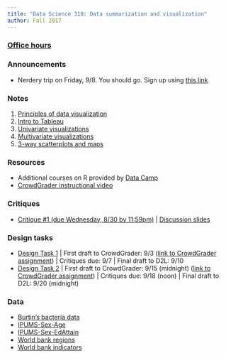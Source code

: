```yaml
---
title: "Data Science 310: Data summarization and visualization"
author: Fall 2017
---
```



### [Office hours](Schedule.html)
### Announcements

* Nerdery trip on Friday, 9/8. You should go.  Sign up using [this link](http://statsclass.org/wsu/travel/signup.php?TripID=5)

### Notes

1. [Principles of data visualization](https://www.dropbox.com/s/awpa7c916y6li13/1%20-%20Principles%20of%20data%20visualization.pptx?dl=0)
2. [Intro to Tableau](https://www.dropbox.com/s/e8yp85lamhq1gwr/2%20-%20Intro%20to%20Tableau-F17.docx?dl=0)
3. [Univariate visualizations](https://www.dropbox.com/s/7jy0mpimp94gyj0/3%20-%20Univariate%20visualizations-F17.docx?dl=0)
4. [Multivariate visualizations](https://www.dropbox.com/s/68aul6yh1im6mt8/4%20-%20Multivariate%20visualizations%20-%20F17.docx?dl=0)
5. [3-way scatterplots and maps](https://www.dropbox.com/s/ooqwo2ml7i3mctx/5%20-%20three-way%20scatterplots%20and%20maps%20-%20F17.docx?dl=0)

### Resources

* Additional courses on R provided by [Data Camp](https://www.datacamp.com/)
* [CrowdGrader instructional video](https://mediaspace.mnscu.edu/media/CrowdGrader+Instructions/0_6sfxk3a6)

### Critiques 

* [Critique #1 (due Wednesday, 8/30 by 11:59pm)](Critique1.html) | [Discussion slides](https://www.dropbox.com/s/t911qfc8uihftzg/DT1-comments-F17.pptx?dl=0)

### Design tasks 

* [Design Task 1](https://www.dropbox.com/s/14k8e9ncl7ydxat/DT1-F17.docx?dl=0) | First draft to CrowdGrader: 9/3 ([link to CrowdGrader assignment](https://www.crowdgrader.org/crowdgrader/venues/join/3338/wyseba_dytybo_dynumi_cywyro)) | Critiques due: 9/7 | Final draft to D2L: 9/10
* [Design Task 2](https://www.dropbox.com/s/qh9t5ac9du0b50t/DT2-F17.docx?dl=0) | First draft to CrowdGrader: 9/15 (midnight) ([link to CrowdGrader assignment](https://www.crowdgrader.org/crowdgrader/venues/join/3350/nycysa_nupugi_mosety_bufasi)) | Critiques due: 9/18 (noon) | Final draft to D2L: 9/20 (midnight)

### Data
* [Burtin's bacteria data](https://www.dropbox.com/s/y3uyg808m0y0zii/Bacteria.csv?dl=0)
* [IPUMS-Sex-Age](https://www.dropbox.com/s/ftid3df9962i2il/IPUMS-Sex-Age.csv?dl=0)
* [IPUMS-Sex-EdAttain](https://www.dropbox.com/s/tojah0h83cmypnd/IPUMS-Sex-EdAttain.csv?dl=0)
* [World bank regions](https://www.dropbox.com/s/0m28op23nou0xaj/worldbankregions.csv?dl=0)
* [World bank indicators](https://www.dropbox.com/s/dqp1wlha7h578fp/WorldBank-clean.csv?dl=0)

